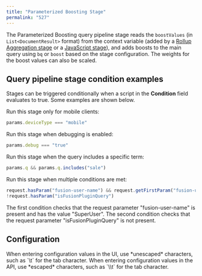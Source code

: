 ```yaml
---
title: "Parameterized Boosting Stage"
permalink: "527"
---
```


The Parameterized Boosting query pipeline stage reads the `boostValues` (in `List<DocumentResult>` format) from the context variable (added by a [Rollup Aggregation stage](/fusion/5.9/282/rollup-aggregation-stage) or a [JavaScript stage](/fusion/5.9/283/java-script-stage)), and adds boosts to the main query using `bq` or `boost` based on the stage configuration. The weights for the boost values can also be scaled.

## Query pipeline stage condition examples

Stages can be triggered conditionally when a script in the **Condition** field evaluates to true.
Some examples are shown below.

Run this stage only for mobile clients:

```js
params.deviceType === "mobile"
```

Run this stage when debugging is enabled:

```js
params.debug === "true"
```

Run this stage when the query includes a specific term:

```js
params.q && params.q.includes("sale")
```

Run this stage when multiple conditions are met:

```js
request.hasParam("fusion-user-name") && request.getFirstParam("fusion-user-name").equals("SuperUser");
!request.hasParam("isFusionPluginQuery")
```

The first condition checks that the request parameter "fusion-user-name" is present and has the value "SuperUser".
The second condition checks that the request parameter "isFusionPluginQuery" is not present.

## Configuration

<Tip>
When entering configuration values in the UI, use *unescaped* characters, such as `\t` for the tab character. When entering configuration values in the API, use *escaped* characters, such as `\\t` for the tab character.
</Tip>




<SchemaParamFields schema={schema}/>

